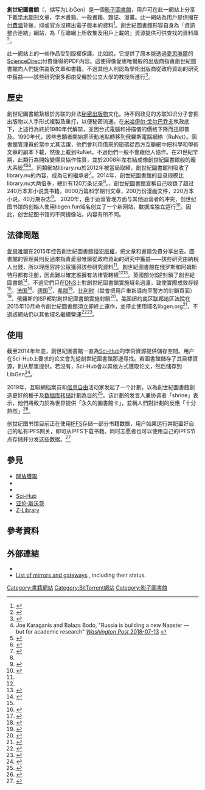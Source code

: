 {{NoteTA|G1 = IT}}
{{Infobox website
| name = 創世紀圖書館计划
| logo = Libgen logo.svg
| logo_size = 64px
| screenshot = Library fun.png
| caption = 计划的首頁
| url = libgen.fun<br/>libgen.rs <small>(非官方)</small><br/>libgen.is <small>(非官方)</small><br/>libgen.st <small>(非官方)</small><br/>libgen.lc <small>(非官方)</small><br/>libgen.li <small>(非官方)</small><br/>libgen.unblockit.tv <small>(非官方)</small><ref>{{Cite web|title=Outcome of Libgen fork|url=https://libgen.life/viewtopic.php?p=80161#p80161|date=2021-01-12|access-date=2021-02-11|website=libgen.life|quote=libgen.fun/life is the only Library Genesis left in the universe at the moment. All the other sites are either irrelevant or lost the affiliation.|archive-date=2022-04-18|archive-url=https://web.archive.org/web/20220418110815/https://libgen.life/viewtopic.php?p=80161#p80161}}</ref>
| commercial = 否
| type = 
| registration =可選
| language = 英語、俄語
| num_users = 
| content_license = <!-- or: | content_licence = -->
| programming_language = 
| owner = <!-- or: | owners = -->
| author = <!-- or: creator / authors / creators -->
| editor = <!-- or: | editors = -->
| launch_date = <!-- {{start date and age|YYYY|MM|DD|df=yes/no}} -->
| revenue = 
| current_status = 活躍
}}
{{File sharing sidebar}}

'''創世紀圖書館'''（{{lang-en|Library Genesis}}，缩写为LibGen）是一個[[影子圖書館|影子圖書館]]，用戶可在此一網站上分享下載[[学术期刊|学术期刊]]文章、学术書籍、一般書籍、雜誌、漫畫。此一網站為用戶提供擋在[[付費牆|付費牆]]背後，抑或官方沒釋出電子版本的資料<ref>{{cite journal|last1=Cabanac|first1=Guillaume|title=Bibliogifts in Libgen? A study of a text-sharing platform driven by biblioleaks and crowdsourcing|journal=Journal of the Association for Information Science and Technology|date=2015|pages=874–884|doi=10.1002/asi.23445|url=http://www.irit.fr/publis/SIG/2015_JASIST_C.pdf|access-date=2015-11-28|volume=67|issue=4|archive-date=2018-05-02|archive-url=https://web.archive.org/web/20180502120801/https://www.irit.fr/publis/SIG/2015_JASIST_C.pdf|dead-url=no}}</ref>。創世紀圖書館形容自身為「資訊整合連結」網站，為「互聯網上所收集及用戶上載的」資源提供可供查找的資料庫<ref>{{Cite web|url=https://archive.fo/pTuP1|title=About Us|website=libgen.me|access-date=2020-04-06|quote=The libgen.me links aggregator is a community aiming at collecting and cataloging items descriptions for the most part of scientific, scientific and technical directions, as well as file metadata. In addition to the descriptions, the aggregator contains only links to third-party resources hosted by users. All information posted on the website is collected from publicly available public Internet resources and is intended solely for informational purposes.}}</ref>。

此一網站上的一些作品受到版權保護。比如說，它提供了原本能透過[[愛思唯爾|愛思唯爾]]的[[ScienceDirect|ScienceDirect]]付費獲得的PDF内容。這使得像愛思唯爾般的出版商指責創世紀圖書館向人們提供盜版文章和書籍。不過其他人則認為學術出版商從政府資助的研究中獲益——該些研究很多都由受僱於公立大學的教授所進行<ref name=":0">{{Cite web|title = Elsevier acts against research article pirate sites and claims irreparable harm|url = https://theconversation.com/elsevier-acts-against-research-article-pirate-sites-and-claims-irreparable-harm-43293|access-date = 2020-04-06|first = David|last = Glance|publisher = The Conversation (U.S. edition)|archive-date = 2020-04-11|archive-url = https://web.archive.org/web/20200411102540/https://theconversation.com/elsevier-acts-against-research-article-pirate-sites-and-claims-irreparable-harm-43293|dead-url = no}}</ref>。

== 歷史 ==
創世紀圖書館紮根於苏联的非法[[秘密出版物|秘密出版物]]文化。持不同政见的苏联知识分子會把出版物以人手形式複製及重打，以便秘密流通。在[[米哈伊尔·谢尔盖耶维奇·戈尔巴乔夫|米哈伊尔·戈尔巴乔夫]]執政底下，上述行為終於1980年代解禁，並因台式電腦和掃描儀的價格下降而迅即普及。1990年代，該些志願者開始把活動地點轉移到俄羅斯電腦網絡（RuNet）。圖書館管理員於當中尤其活躍，他們會利用借來的密碼從西方互聯網中把科學和學術文章的副本下載，然後上載到RuNet。不過他們一般不會跟他人協作。在21世紀早期，此類行為開始變得具協作性質，並於2008年左右結成像創世紀圖書館般的龐大系統<ref>Joe Karaganis and Balazs Bodo, "Russia is building a new Napster — but for academic research" [https://www.washingtonpost.com/news/monkey-cage/wp/2018/07/13/russia-is-building-a-new-napster-but-for-academic-research/ ''Washington Post'' 2018-07-13] {{Wayback|url=https://www.washingtonpost.com/news/monkey-cage/wp/2018/07/13/russia-is-building-a-new-napster-but-for-academic-research/ |date=20201215035507 }}</ref><ref name="numbers">{{cite book|url=https://books.google.com/books?id=SxdZDwAAQBAJ&pg=PA53|title=Library Genesis in Numbers: Mapping the Underground Flow of Knowledge|first=Balázs|last=Bodó|isbn=9780262345705|date=2018-04-27|access-date=2021-05-14|archive-date=2021-05-19|archive-url=https://web.archive.org/web/20210519102927/https://books.google.com/books?id=SxdZDwAAQBAJ&pg=PA53|dead-url=no}}</ref><ref>{{cite book|author=Joe Karaganis|title=Shadow Libraries: Access to Knowledge in Global Higher Education|url=https://books.google.com/books?id=SxdZDwAAQBAJ|year=2018|publisher=MIT Press|isbn=978-0-262-34570-5|page=53|access-date=2021-05-14|archive-date=2020-12-15|archive-url=https://web.archive.org/web/20201215035524/https://books.google.com/books?id=SxdZDwAAQBAJ|dead-url=no}}</ref>。同類網站library.nu於2012年被當局取締，創世紀圖書館則吸收了library.nu的內容，成為它的繼承者<ref>{{cite journal|title=The Genesis of Library Genesis: The Birth of a Global Scholarly Shadow Library|first=Balázs|last=Bodó|date=2014-11-04|ssrn = 2616631|doi = 10.2139/ssrn.2616631|page=27}}</ref>。2014年，創世紀圖書館的目录规模比library.nu大两倍多，總計有120万条记录<ref name=numbers/>。{{As of|2019|7|28|post=}}，創世紀圖書館宣稱自己收錄了超过240万本非小说类书籍，8000万篇科学期刊文章，200万份漫画文件，220万本小说，40万期杂志<ref>{{Cite web|url=https://archive.ph/IFo2v|title=Libgen.lc Home Page|website=Libgen.lc |publisher=Library Genesis|access-date=2019-07-28}}</ref>。
2020年，由于运营管理方面与其他运营者的冲突，创世纪图书馆的创始人使用libgen.fun域名创立了一个新网站，数据库独立运行<ref>{{cite web |author1=shrine |title=Reviving the LibGen community |url=https://www.reddit.com/r/libgen/comments/lelp7y/reviving_the_libgen_community/gmiaj9h/ |website=Reddit |accessdate=2022-02-28 |archive-date=2022-04-18 |archive-url=https://web.archive.org/web/20220418110827/https://www.reddit.com/r/libgen/comments/lelp7y/reviving_the_libgen_community/gmiaj9h/ }}</ref>。因此，创世纪图书馆的不同镜像站，内容有所不同。

== 法律問題 ==
[[愛思唯爾|愛思唯爾]]在2015年控告創世紀圖書館[[盗版|侵犯版權]]，把文章和書籍免費分享出去。圖書館的管理員則反過來指責愛思唯爾從政府資助的研究中獲益——該些研究由納稅人出錢，所以理應容許公眾獲得該些研究資料<ref name=":0" />。創世紀圖書館在俄罗斯和阿姆斯特丹都有注册，因此難以確定誰擁有法律管轄權<ref name=":0" /><ref>{{Cite news|title = Publishers win landmark case against ebook pirates|url = http://www.ft.com/cms/s/0/988850e0-038c-11e5-a70f-00144feabdc0.html|newspaper = Financial Times|date = 2015-05-26|access-date = 2015-10-05|issn = 0307-1766|first1 = Henry|last1 = Mance|first2 = Media|last2 = Correspondent|archive-date = 2015-07-08|archive-url = https://web.archive.org/web/20150708065407/http://www.ft.com/cms/s/0/988850e0-038c-11e5-a70f-00144feabdc0.html|dead-url = no}}</ref>。英國部分[[互联网服务供应商|ISP]]封鎖了創世紀圖書館<ref>{{Cite magazine|title = UK ISPs must block ebook pirate sites (Wired UK)|magazine = Wired UK|url = https://www.wired.co.uk/article/high-court-blocks-pirate-ebook-sites|access-date = 2017-08-18|date = 2015-05-27|last1 = Kamen|first1 = Matt|archive-date = 2019-08-07|archive-url = https://web.archive.org/web/20190807074819/https://www.wired.co.uk/article/high-court-blocks-pirate-ebook-sites|dead-url = no}}</ref>，不過它們只在[[域名系统|DNS]]上對創世紀圖書館實施域名過濾，致使實際成效存疑<ref name=":0" />。[[法国|法国]]<ref>{{Cite news|url=https://www.nextinpact.com/news/107689-les-principaux-fai-francais-doivent-bloquer-sci-hub-et-libgen.htm|title=Les principaux FAI français doivent bloquer Sci-Hub et Libgen|last=Rees|first=Marc|date=2019-03-30|work=Next INpact|access-date=2020-01-16|archive-date=2019-04-03|archive-url=https://web.archive.org/web/20190403021242/https://www.nextinpact.com/news/107689-les-principaux-fai-francais-doivent-bloquer-sci-hub-et-libgen.htm|dead-url=no}}</ref>、[[德国|德国]]<ref>{{Cite news|url=https://torrentfreak.com/vodafone-blocks-libgen-following-elsevier-springer-macmillan-injunction-180808/|title=Vodafone Blocks Libgen Following Elsevier, Springer & Macmillan Injunction|date=2018-08-08|work=TorrentFreak|access-date=2020-01-16|archive-date=2021-05-13|archive-url=https://web.archive.org/web/20210513162733/https://torrentfreak.com/vodafone-blocks-libgen-following-elsevier-springer-macmillan-injunction-180808/|dead-url=no}}</ref>、[[希腊|希腊]]<ref>{{Cite web|url=https://opi.gr/en/committee1/decisions-committee|title=Decisions of the Committee - ΟΡΓΑΝΙΣΜΟΣ ΠΝΕΥΜΑΤΙΚΗΣ ΙΔΙΟΚΤΗΣΙΑΣ|website=opi.gr|access-date=2019-12-04|archive-date=2021-05-13|archive-url=https://web.archive.org/web/20210513162734/https://opi.gr/en/committee1/decisions-committee|dead-url=no}}</ref>、[[比利时|比利时]]（其會把用戶重新導向至警方的封鎖頁面）<ref>{{Cite web|url=https://www.lecho.be/entreprises/technologie/les-editeurs-scientifiques-se-liguent-contre-la-piraterie/10172391.html|title=Les éditeurs scientifiques se liguent contre la piraterie|date=2019-10-16|website=L'Echo|language=fr|access-date=2020-01-14|archive-date=2021-05-13|archive-url=https://web.archive.org/web/20210513183744/https://www.lecho.be/entreprises/technologie/les-editeurs-scientifiques-se-liguent-contre-la-piraterie/10172391.html|dead-url=no}}</ref>、俄羅斯的ISP都對創世紀圖書館實施封鎖<ref>{{Cite web|url=https://torrentfreak.com/denmark-blocks-sci-hub-plus-streaming-torrent-youtube-ripping-sites-190926/|title=Denmark Blocks Sci-Hub Plus Streaming, Torrent & YouTube-Ripping Sites|date=2019-09-26|website=TorrentFreak|language=en|access-date=2019-10-09|archive-date=2021-05-13|archive-url=https://web.archive.org/web/20210513124856/https://torrentfreak.com/denmark-blocks-sci-hub-plus-streaming-torrent-youtube-ripping-sites-190926/|dead-url=no}}</ref>。[[美国纽约南区联邦地区法院|美国纽约南区联邦地区法院]]在2015年10月命令創世紀圖書館須立即終止運作，並停止使用域名libgen.org<ref>{{cite web|title=Court Orders Shutdown of Libgen, Bookfi and Sci-Hub - TorrentFreak|url=https://torrentfreak.com/court-orders-shutdown-of-libgen-bookfi-and-sci-hub-151102/|website=TorrentFreak|access-date=2017-08-18|date=2015-11-02|archive-date=2020-05-04|archive-url=https://web.archive.org/web/20200504210607/https://torrentfreak.com/court-orders-shutdown-of-libgen-bookfi-and-sci-hub-151102/|dead-url=no}}</ref>，不過該網站仍以其他域名繼續營運<ref>{{Cite journal|title = Pirate research-paper sites play hide-and-seek with publishers|url = https://www.nature.com/news/pirate-research-paper-sites-play-hide-and-seek-with-publishers-1.18876|journal = Nature|access-date = 2015-12-06|doi = 10.1038/nature.2015.18876|year = 2015|last1 = Schiermeier|first1 = Quirin|archive-date = 2019-08-07|archive-url = https://web.archive.org/web/20190807021351/http://www.nature.com/news/pirate-research-paper-sites-play-hide-and-seek-with-publishers-1.18876|dead-url = no}}</ref><ref>{{cite web|title=Sci-hub, bookfi and libgen resurface after being shut down|url=https://torrentfreak.com/sci-hub-and-libgen-resurface-after-being-shut-down-151121/|publisher=TorrentFreak|access-date=2016-01-07|date=2015-11-21|archive-date=2015-11-22|archive-url=https://web.archive.org/web/20151122165615/https://torrentfreak.com/sci-hub-and-libgen-resurface-after-being-shut-down-151121/|dead-url=no}}</ref>。

== 使用 ==
截至2014年年底，創世紀圖書館一直為[[Sci-Hub|Sci-Hub]]的學術資源提供儲存空間。用户在Sci-Hub上要求的论文會先從創世紀圖書館那邊尋找。若圖書館儲存了其目標資源，則从那里提供。若沒有，Sci-Hub會以其他方式獲取论文，然后储存到LibGen<ref name="eLife">{{Cite journal|last1=Himmelstein|first1=Daniel S|last2=Romero|first2=Ariel Rodriguez|last3=Levernier|first3=Jacob G|last4=Munro|first4=Thomas Anthony|last5=McLaughlin|first5=Stephen Reid|last6=Greshake Tzovaras|first6=Bastian|last7=Greene|first7=Casey S|date=2018-03-01|title=Sci-Hub provides access to nearly all scholarly literature|journal=eLife|language=en|volume=7|doi=10.7554/eLife.32822|issn=2050-084X|pmc=5832410|pmid=29424689}}</ref>。

2019年，互聯網档案员和[[信息自由|信息自由]]活动家发起了一个計劃，以為創世紀圖書館創造更好的種子及[[数据库转储|数据库转储]]計劃為目的<ref>{{cite news |title=Archivists Are Trying to Make Sure a 'Pirate Bay of Science' Never Goes Down |url=https://www.vice.com/en/article/pa7jxb/archivists-are-trying-to-make-sure-a-pirate-bay-of-science-never-goes-down |access-date=2020-10-23 |work=Vice |language=en |archive-date=2021-06-13 |archive-url=https://web.archive.org/web/20210613201736/https://www.vice.com/en/article/pa7jxb/archivists-are-trying-to-make-sure-a-pirate-bay-of-science-never-goes-down |dead-url=no }}</ref>。该計劃的发言人兼协调者「shrine」表示，他們將致力於為世界提供「永久的圖書館卡」，並稱人們對計劃的反應「十分熱烈」<ref>{{cite news |title=Meet the Guy Behind the Libgen Torrent Seeding Movement * TorrentFreak |url=https://torrentfreak.com/meet-the-guy-behind-the-libgen-torrent-seeding-movement-191205/ |access-date=2020-10-23 |language=en |archive-date=2021-05-13 |archive-url=https://web.archive.org/web/20210513162733/https://torrentfreak.com/meet-the-guy-behind-the-libgen-torrent-seeding-movement-191205/ |dead-url=no }}</ref>。

创世纪图书馆目前正在使用[[星际文件系统|IPFS]]存储一部分书籍数据，用户如果运行并配置好自己的私有IPFS网关，即可从IPFS下载书籍。同时志愿者也可以使用自己的IPFS节点存储并分发这些数据。<ref>{{Cite web|title=IPFS Free Library - freeread.org|url=https://freeread.org/ipfs/|access-date=2021-09-25|work=freeread.org|archive-date=2021-12-26|archive-url=https://web.archive.org/web/20211226161348/https://freeread.org/ipfs/}}</ref>

== 參見 ==
* [[開放獲取|開放獲取]]
* {{tsl|en|Library.nu||Library.nu}}
* {{tsl|en|ICanHazPDF||ICanHazPDF}}
* [[Sci-Hub|Sci-Hub]]
* [[亚伦·斯沃茨|亚伦·斯沃茨]]
* [[Z-Library|Z-Library]]

== 參考資料 ==
{{reflist|30em}}

== 外部連結 ==
*{{Official website}}
* [https://vertsluisants.fr/index.php?article4/where-scihub-libgen-server-down List of mirrors and gateways] {{Wayback|url=https://vertsluisants.fr/index.php?article4%2Fwhere-scihub-libgen-server-down |date=20220127045223 }}, including their status.
{{Open navbox}}
{{Intellectual property activism}}

[[Category:書籍網站|Category:書籍網站]]
[[Category:BitTorrent網站|Category:BitTorrent網站]]
[[Category:影子圖書館|Category:影子圖書館]]